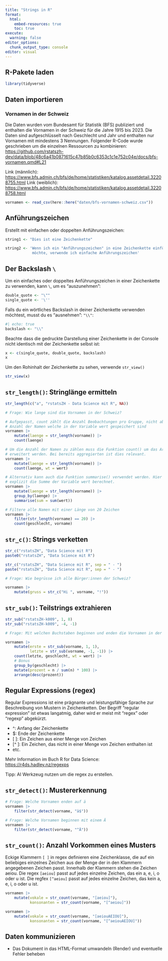 ```yaml
---
title: "Strings in R"
format:
  html:
    embed-resources: true
    toc: true
execute:
  warning: false
editor_options: 
  chunk_output_type: console
editor: visual
---
```


## R-Pakete laden

```r
library(tidyverse)
```

## Daten importieren

### Vornamen in der Schweiz

Die Daten wurden vom Bundesamt für Statistik (BFS) publiziert und enthalten die Vornamen in der Schweiz für die Jahre 1915 bis 2023. Die Daten sind aufgeschlüsselt nach Geschlecht und Jahr und enthalten nur Vornamen mit mindestens 3 Nennungen. Folgender R-Code wurde geschrieben um die einzelnen Ressourcen zu kombinieren: <https://github.com/rstatszh-dev/data/blob/48c6a41b0871615c47b85b0c6353c1c1e752c04e/docs/bfs-vornamen.qmd#L21>

Link (männlich): <https://www.bfs.admin.ch/bfs/de/home/statistiken/katalog.assetdetail.32208755.html> Link (weiblich): <https://www.bfs.admin.ch/bfs/de/home/statistiken/katalog.assetdetail.32208758.html>

```r
vornamen <- read_csv(here::here("daten/bfs-vornamen-schweiz.csv"))
```

## Anführungszeichen

Erstellt mit einfachen oder doppelten Anführungszeichen:

```r
string1 <- "Dies ist eine Zeichenkette"

string2 <- 'Wenn ich ein "Anführungszeichen" in eine Zeichenkette einfügen 
            möchte, verwende ich einfache Anführungszeichen'
```

## Der Backslash `\`

Um ein einfaches oder doppeltes Anführungszeichen in einer Zeichenkette zu verwenden, kann `\`, um es "auszunehmen":

```r
double_quote <- "\"" 
single_quote <- '\''
```

Falls du ein wörtliches Backslash in deiner Zeichenkette verwenden möchtest, musst du es "ausnehmen": `"\\"`:

```r
#| echo: true
backslash <- "\\"
```

Beachte dass die gedruckte Darstellung einer Zeichenkette in der Console nicht identisch mit der Zeichenkette selbst ist:

```r
x <- c(single_quote, double_quote, backslash)
x
```

Um den Rohinhalt der Zeichenkette zu sehen, verwende `str_view()`

```r
str_view(x)
```

## `str_length()`: Stringlänge ermitteln

```r

str_length(c("a", "rstatsZH - Data Science mit R", NA))

# Frage: Wie lange sind die Vornamen in der Schweiz?

# Aufgepasst, count zählt die Anzahl Beobachtungen pro Gruppe, nicht aber die
# Anzahl der Namen welche in der Variable wert gespeichert sind
vornamen |> 
    mutate(laenge = str_length(vorname)) |> 
    count(laenge) 

# Um die Anzahl der Namen zu zählen muss die Funktion count() um das Argument wt
# erweitert werden. Bei bereits aggregierten ist dies relevant.
vornamen |> 
    mutate(laenge = str_length(vorname)) |> 
    count(laenge, wt = wert)

# Alternativ kann auch die Funktion summarise() verwendet werden. Hier wird 
# explizit die Summe der Variable wert berechnet.
vornamen |> 
    mutate(laenge = str_length(vorname)) |> 
    group_by(laenge) |> 
    summarise(sum = sum(wert)) 

# Filtere alle Namen mit einer Länge von 20 Zeichen
vornamen |> 
    filter(str_length(vorname) == 20) |> 
    count(geschlecht, vorname)
```

## `str_c()`: Strings verketten

```r
str_c("rstatsZH", "Data Science mit R")
paste0("rstatsZH", "Data Science mit R")

str_c("rstatsZH", "Data Science mit R", sep = " - ")
paste("rstatsZH", "Data Science mit R", sep = " - ")

# Frage: Wie begrüsse ich alle Bürger:innen der Schweiz?

vornamen |> 
    mutate(gruss = str_c("Hi ", vorname, "!")) 

```

## `str_sub()`: Teilstrings extrahieren

```r
str_sub("rstatsZH-k009", 1, 8)
str_sub("rstatsZH-k009", -4, -1)

# Frage: Mit welchen Buchstaben beginnen und enden die Vornamen in der Schweiz?

vornamen |> 
    mutate(erste = str_sub(vorname, 1, 1),
           letzte = str_sub(vorname, -1, -1)) |> 
    count(letzte, geschlecht, wt = wert) |> 
    # Bonus
    group_by(geschlecht) |>
    mutate(prozent = n / sum(n) * 100) |> 
    arrange(desc(prozent))

```

## Regular Expressions (regex)

Regular Expressions ist eine prägnante und leistungsfähige Sprache zur Beschreibung von Mustern in Zeichenketten. Der Begriff "regular expression" ist etwas langatmig, daher wird er meist mit "regex" oder "regexp" abgekürzt.

-   \^: Anfang der Zeichenkette
-   \$: Ende der Zeichenkette
-   \[ \]: Ein Zeichen aus einer Menge von Zeichen
-   \[\^ \]: Ein Zeichen, das nicht in einer Menge von Zeichen enthalten ist
-   etc.

Mehr Information im Buch R for Data Science: <https://r4ds.hadley.nz/regexps>

Tipp: AI Werkzeug nutzen um die regex zu erstellen.

## `str_detect()`: Mustererkennung

```r
# Frage: Welche Vornamen enden auf ä
vornamen |> 
    filter(str_detect(vorname, "ä$"))

# Frage: Welche Vornamen beginnen mit einem Ä
vornamen |> 
    filter(str_detect(vorname, "^Ä"))
```

## `str_count()`: Anzahl Vorkommen eines Musters

Eckige Klammern `[ ]` in regex definieren eine Zeichenklasse, die auf ein beliebiges einzelnes Zeichen aus der Menge der in den Klammern angegebenen Zeichen passt. Innerhalb der Klammern stehen die Zeichen aeiou. Die regex `[aeiou]` passt auf jedes einzelne Zeichen, das ein a, e, i, o oder u ist. Die regfex `[^aeiou]` passt auf jedes einzelne Zeichen, das kein a, e, i, o oder u ist.

```r

vornamen |> 
    mutate(vokale = str_count(vorname, "[aeiou]"),
           konsonanten = str_count(vorname, "[^aeiou]"))

vornamen |> 
    mutate(vokale = str_count(vorname, "[aeiouAEIOU]"),
           konsonanten = str_count(vorname, "[^aeiouAEIOU]"))
```

## Daten kommunizieren

-   Das Dokument in das HTML-Format umwandeln (Render) und eventuelle Fehler beheben
